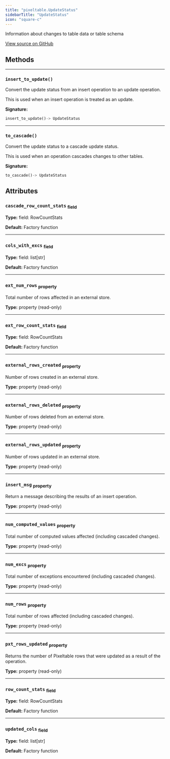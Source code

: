 ```yaml
---
title: "pixeltable.UpdateStatus"
sidebarTitle: "UpdateStatus"
icon: "square-c"
---
```


Information about changes to table data or table schema


<a href="https://github.com/pixeltable/pixeltable/blob/main/pixeltable/catalog/update_status.py#L53" target="_blank">View source on GitHub</a>

## Methods


---

### `insert_to_update()`

Convert the update status from an insert operation to an update operation.


This is used when an insert operation is treated as an update.


**Signature:**

```python
insert_to_update()-> UpdateStatus
```


---

### `to_cascade()`

Convert the update status to a cascade update status.


This is used when an operation cascades changes to other tables.


**Signature:**

```python
to_cascade()-> UpdateStatus
```

## Attributes

### `cascade_row_count_stats` <sub>field</sub>

**Type:** field: RowCountStats

**Default:** Factory function

---

### `cols_with_excs` <sub>field</sub>

**Type:** field: list[str]

**Default:** Factory function

---

### `ext_num_rows` <sub>property</sub>

Total number of rows affected in an external store.


**Type:** property (read-only)

---

### `ext_row_count_stats` <sub>field</sub>

**Type:** field: RowCountStats

**Default:** Factory function

---

### `external_rows_created` <sub>property</sub>

Number of rows created in an external store.


**Type:** property (read-only)

---

### `external_rows_deleted` <sub>property</sub>

Number of rows deleted from an external store.


**Type:** property (read-only)

---

### `external_rows_updated` <sub>property</sub>

Number of rows updated in an external store.


**Type:** property (read-only)

---

### `insert_msg` <sub>property</sub>

Return a message describing the results of an insert operation.


**Type:** property (read-only)

---

### `num_computed_values` <sub>property</sub>

Total number of computed values affected (including cascaded changes).


**Type:** property (read-only)

---

### `num_excs` <sub>property</sub>

Total number of exceptions encountered (including cascaded changes).


**Type:** property (read-only)

---

### `num_rows` <sub>property</sub>

Total number of rows affected (including cascaded changes).


**Type:** property (read-only)

---

### `pxt_rows_updated` <sub>property</sub>

Returns the number of Pixeltable rows that were updated as a result of the operation.


**Type:** property (read-only)

---

### `row_count_stats` <sub>field</sub>

**Type:** field: RowCountStats

**Default:** Factory function

---

### `updated_cols` <sub>field</sub>

**Type:** field: list[str]

**Default:** Factory function

